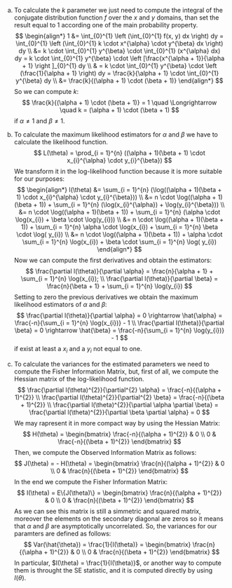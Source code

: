 a. To calculate the $k$ parameter we just need to compute the integral of the conjugate distribution function $f$ over the $x$ and $y$ domains, than set the result equal to $1$ according one of the main probability property.
$$
\begin{align*}
1 &= \int_{0}^{1} \left (\int_{0}^{1} f(x, y) dx \right) dy
= \int_{0}^{1} \left (\int_{0}^{1} k \cdot x^{\alpha} \cdot y^{\beta} dx \right) dy \\
&= k \cdot \int_{0}^{1} y^{\beta} \cdot \int_{0}^{1} (x^{\alpha} dx) dy
= k \cdot \int_{0}^{1} y^{\beta} \cdot \left [\frac{x^{\alpha + 1}}{\alpha + 1} \right ]_{0}^{1} dy \\
& = k \cdot \int_{0}^{1} y^{\beta} \cdot \left (\frac{1}{\alpha + 1} \right) dy
= \frac{k}{\alpha + 1} \cdot \int_{0}^{1} y^{\beta} dy \\
&= \frac{k}{(\alpha + 1) \cdot (\beta + 1)}
\end{align*}
$$
So we can compute $k$:
$$
\frac{k}{(\alpha + 1) \cdot (\beta + 1)} = 1 \quad \Longrightarrow \quad k = (\alpha + 1) \cdot (\beta + 1)
$$
if $\alpha \neq 1$ and $\beta \neq 1$.

b. To calculate the maximum likelihood estimators for $\alpha$ and $\beta$ we have to calculate the likelihood function.
$$
L(\theta) = \prod_{i = 1}^{n} ((\alpha + 1)(\beta + 1) \cdot x_{i}^{\alpha} \cdot y_{i}^{\beta})
$$
We transform it in the log-likelihood function because it is more suitable for our purposes:
$$
\begin{align*}
l(\theta) &= \sum_{i = 1}^{n} (\log((\alpha + 1)(\beta + 1) \cdot x_{i}^{\alpha} \cdot y_{i}^{\beta})) \\
&= n \cdot \log((\alpha + 1)(\beta + 1)) + \sum_{i = 1}^{n} (\log(x_{i}^{\alpha}) + \log(y_{i}^{\beta})) \\
&= n \cdot \log((\alpha + 1)(\beta + 1)) + \sum_{i = 1}^{n} (\alpha \cdot \log(x_{i}) + \beta \cdot \log(y_{i})) \\
&= n \cdot \log((\alpha + 1)(\beta + 1)) + \sum_{i = 1}^{n} \alpha \cdot \log(x_{i}) + \sum_{i = 1}^{n} \beta \cdot \log( y_{i}) \\
&= n \cdot \log((\alpha + 1)(\beta + 1)) + \alpha \cdot \sum_{i = 1}^{n} \log(x_{i}) + \beta \cdot \sum_{i = 1}^{n} \log( y_{i})
\end{align*}
$$
Now we can compute the first derivatives and obtain the estimators:
$$
\frac{\partial l(\theta)}{\partial \alpha} = \frac{n}{\alpha + 1} + \sum_{i = 1}^{n} \log(x_{i}); \\
\frac{\partial l(\theta)}{\partial \beta} = \frac{n}{\beta + 1} + \sum_{i = 1}^{n} \log(y_{i})
$$
Setting to zero the previous derivatives we obtain the maximum likelihood estimators of $\alpha$ and $\beta$:
$$
\frac{\partial l(\theta)}{\partial \alpha} = 0 \rightarrow \hat{\alpha} = \frac{-n}{\sum_{i = 1}^{n} \log(x_{i})} - 1 \\
\frac{\partial l(\theta)}{\partial \beta} = 0 \rightarrow \hat{\beta} = \frac{-n}{\sum_{i = 1}^{n} \log(y_{i})} - 1
$$
if exist at least a $x_{i}$ and a $y_{i}$ not equal to one.

c. To calculate the variances for the estimated parameters we need to compute the Fisher Information Matrix, but, first of all, we compute the Hessian matrix of the log-likelihood function.
$$
\frac{\partial l(\theta)^{2}}{\partial^{2} \alpha} = \frac{-n}{(\alpha + 1)^{2}} \\
\frac{\partial l(\theta)^{2}}{\partial^{2} \beta} = \frac{-n}{(\beta + 1)^{2}} \\
\frac{\partial l(\theta)^{2}}{\partial \alpha \partial \beta} = \frac{\partial l(\theta)^{2}}{\partial \beta \partial \alpha} = 0
$$
We may rapresent it in more compact way by using the Hessian Matrix:
$$
H(\theta) = \begin{bmatrix} \frac{-n}{(\alpha + 1)^{2}} & 0 \\ 0 & \frac{-n}{(\beta + 1)^{2}} \end{bmatrix}
$$
Then, we compute the Observed Information Matrix as follows:
$$
J(\theta) = - H(\theta) = \begin{bmatrix} \frac{n}{(\alpha + 1)^{2}} & 0 \\ 0 & \frac{n}{(\beta + 1)^{2}} \end{bmatrix}
$$
In the end we compute the Fisher Information Matrix:
$$
I(\theta) = E\{J(\theta)\} = \begin{bmatrix} \frac{n}{(\alpha + 1)^{2}} & 0 \\ 0 & \frac{n}{(\beta + 1)^{2}} \end{bmatrix}
$$
As we can see this matrix is still a simmetric and squared matrix, moreover the elements on the secondary diagonal are zeros so it means that $\alpha$ and $\beta$ are asymptotically uncorrelated. So, the variances for our paramters are defined as follows:
$$
Var(\hat{\theta}) = \frac{1}{I(\theta)} = \begin{bmatrix} \frac{n}{(\alpha + 1)^{2}} & 0 \\ 0 & \frac{n}{(\beta + 1)^{2}} \end{bmatrix}
$$
In particular, $I(\theta) = \frac{1}{I(\theta)}$, or another way to compute them is throught the SE statistic, and it is computed directly by using $I(\theta)$.